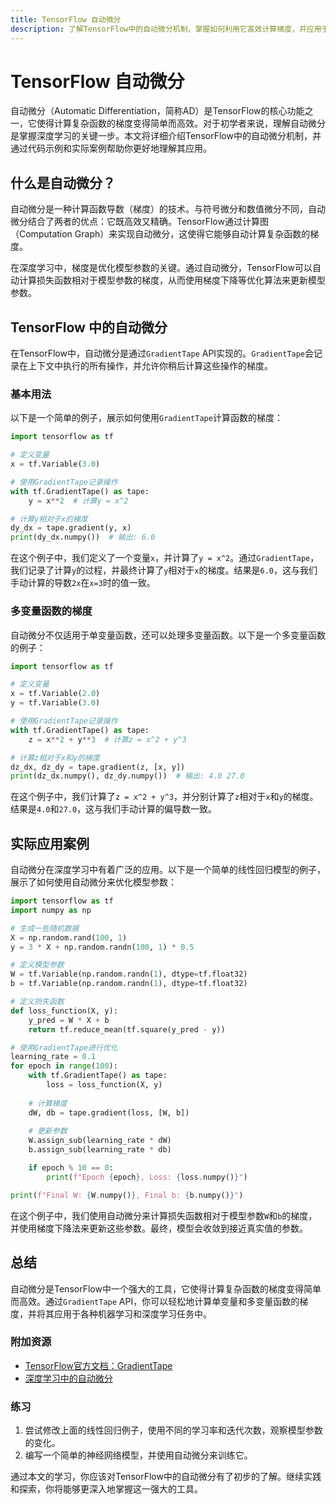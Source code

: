 ```yaml
---
title: TensorFlow 自动微分
description: 了解TensorFlow中的自动微分机制，掌握如何利用它高效计算梯度，并应用于机器学习和深度学习任务中。
---
```


# TensorFlow 自动微分

自动微分（Automatic Differentiation，简称AD）是TensorFlow的核心功能之一，它使得计算复杂函数的梯度变得简单而高效。对于初学者来说，理解自动微分是掌握深度学习的关键一步。本文将详细介绍TensorFlow中的自动微分机制，并通过代码示例和实际案例帮助你更好地理解其应用。

## 什么是自动微分？

自动微分是一种计算函数导数（梯度）的技术。与符号微分和数值微分不同，自动微分结合了两者的优点：它既高效又精确。TensorFlow通过计算图（Computation Graph）来实现自动微分，这使得它能够自动计算复杂函数的梯度。

在深度学习中，梯度是优化模型参数的关键。通过自动微分，TensorFlow可以自动计算损失函数相对于模型参数的梯度，从而使用梯度下降等优化算法来更新模型参数。

## TensorFlow 中的自动微分

在TensorFlow中，自动微分是通过`GradientTape` API实现的。`GradientTape`会记录在上下文中执行的所有操作，并允许你稍后计算这些操作的梯度。

### 基本用法

以下是一个简单的例子，展示如何使用`GradientTape`计算函数的梯度：

```python
import tensorflow as tf

# 定义变量
x = tf.Variable(3.0)

# 使用GradientTape记录操作
with tf.GradientTape() as tape:
    y = x**2  # 计算y = x^2

# 计算y相对于x的梯度
dy_dx = tape.gradient(y, x)
print(dy_dx.numpy())  # 输出: 6.0
```

在这个例子中，我们定义了一个变量`x`，并计算了`y = x^2`。通过`GradientTape`，我们记录了计算`y`的过程，并最终计算了`y`相对于`x`的梯度。结果是`6.0`，这与我们手动计算的导数`2x`在`x=3`时的值一致。

### 多变量函数的梯度

自动微分不仅适用于单变量函数，还可以处理多变量函数。以下是一个多变量函数的例子：

```python
import tensorflow as tf

# 定义变量
x = tf.Variable(2.0)
y = tf.Variable(3.0)

# 使用GradientTape记录操作
with tf.GradientTape() as tape:
    z = x**2 + y**3  # 计算z = x^2 + y^3

# 计算z相对于x和y的梯度
dz_dx, dz_dy = tape.gradient(z, [x, y])
print(dz_dx.numpy(), dz_dy.numpy())  # 输出: 4.0 27.0
```

在这个例子中，我们计算了`z = x^2 + y^3`，并分别计算了`z`相对于`x`和`y`的梯度。结果是`4.0`和`27.0`，这与我们手动计算的偏导数一致。

## 实际应用案例

自动微分在深度学习中有着广泛的应用。以下是一个简单的线性回归模型的例子，展示了如何使用自动微分来优化模型参数：

```python
import tensorflow as tf
import numpy as np

# 生成一些随机数据
X = np.random.rand(100, 1)
y = 3 * X + np.random.randn(100, 1) * 0.5

# 定义模型参数
W = tf.Variable(np.random.randn(1), dtype=tf.float32)
b = tf.Variable(np.random.randn(1), dtype=tf.float32)

# 定义损失函数
def loss_function(X, y):
    y_pred = W * X + b
    return tf.reduce_mean(tf.square(y_pred - y))

# 使用GradientTape进行优化
learning_rate = 0.1
for epoch in range(100):
    with tf.GradientTape() as tape:
        loss = loss_function(X, y)
    
    # 计算梯度
    dW, db = tape.gradient(loss, [W, b])
    
    # 更新参数
    W.assign_sub(learning_rate * dW)
    b.assign_sub(learning_rate * db)

    if epoch % 10 == 0:
        print(f"Epoch {epoch}, Loss: {loss.numpy()}")

print(f"Final W: {W.numpy()}, Final b: {b.numpy()}")
```

在这个例子中，我们使用自动微分来计算损失函数相对于模型参数`W`和`b`的梯度，并使用梯度下降法来更新这些参数。最终，模型会收敛到接近真实值的参数。

## 总结

自动微分是TensorFlow中一个强大的工具，它使得计算复杂函数的梯度变得简单而高效。通过`GradientTape` API，你可以轻松地计算单变量和多变量函数的梯度，并将其应用于各种机器学习和深度学习任务中。

### 附加资源

- [TensorFlow官方文档：GradientTape](https://www.tensorflow.org/api_docs/python/tf/GradientTape)
- [深度学习中的自动微分](https://arxiv.org/abs/1502.05767)

### 练习

1. 尝试修改上面的线性回归例子，使用不同的学习率和迭代次数，观察模型参数的变化。
2. 编写一个简单的神经网络模型，并使用自动微分来训练它。

通过本文的学习，你应该对TensorFlow中的自动微分有了初步的了解。继续实践和探索，你将能够更深入地掌握这一强大的工具。
